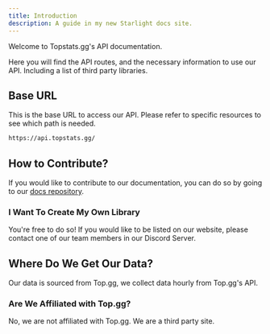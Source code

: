 ```yaml
---
title: Introduction
description: A guide in my new Starlight docs site.
---
```


Welcome to Topstats.gg's API documentation.

Here you will find the API routes, and the necessary information to use our API. Including a list of third party libraries.

## Base URL
This is the base URL to access our API. Please refer to specific resources to see which path is needed.
```sh
https://api.topstats.gg/
```


## How to Contribute?
If you would like to contribute to our documentation, you can do so by going to our [docs repository](https://github.com/dbl-statistics/docs).

### I Want To Create My Own Library
You're free to do so! If you would like to be listed on our website, please contact one of our team members in our Discord Server.

## Where Do We Get Our Data?
Our data is sourced from Top.gg, we collect data hourly from Top.gg's API.

### Are We Affiliated with Top.gg?
No, we are not affiliated with Top.gg. We are a third party site.
